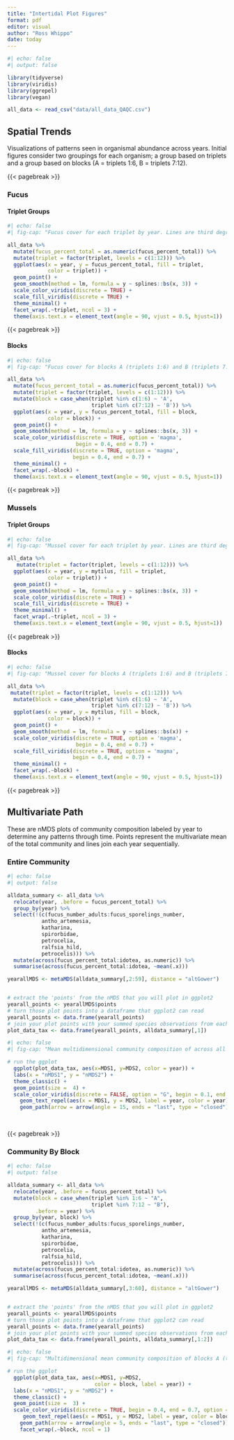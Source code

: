 ```yaml
---
title: "Intertidal Plot Figures"
format: pdf
editor: visual
author: "Ross Whippo"
date: today
---
```


```r
#| echo: false
#| output: false

library(tidyverse)
library(viridis)
library(ggrepel)
library(vegan)

all_data <- read_csv("data/all_data_QAQC.csv")

```

## Spatial Trends

Visualizations of patterns seen in organismal abundance across years. Initial figures consider two groupings for each organism; a group based on triplets and a group based on blocks (A = triplets 1:6, B = triplets 7:12).

{{< pagebreak >}}

### Fucus

#### Triplet Groups

```r
#| echo: false
#| fig-cap: "Fucus cover for each triplet by year. Lines are third degree polynomial splines with 95% confidence interval."

all_data %>%
  mutate(fucus_percent_total = as.numeric(fucus_percent_total)) %>%
  mutate(triplet = factor(triplet, levels = c(1:12))) %>%
  ggplot(aes(x = year, y = fucus_percent_total, fill = triplet,
             color = triplet)) +
  geom_point() +
  geom_smooth(method = lm, formula = y ~ splines::bs(x, 3)) +
  scale_color_viridis(discrete = TRUE) +
  scale_fill_viridis(discrete = TRUE) +
  theme_minimal() +
  facet_wrap(.~triplet, ncol = 3) +
  theme(axis.text.x = element_text(angle = 90, vjust = 0.5, hjust=1))

```

{{< pagebreak >}}

#### Blocks

```r
#| echo: false
#| fig-cap: "Fucus cover for blocks A (triplets 1:6) and B (triplets 7:12). Lines are third degree polynomial splines with 95% confidence interval."

all_data %>%
  mutate(fucus_percent_total = as.numeric(fucus_percent_total)) %>%
  mutate(triplet = factor(triplet, levels = c(1:12))) %>%
  mutate(block = case_when(triplet %in% c(1:6) ~ 'A',
                           triplet %in% c(7:12) ~ 'B')) %>%
  ggplot(aes(x = year, y = fucus_percent_total, fill = block,
             color = block)) +
  geom_point() +
  geom_smooth(method = lm, formula = y ~ splines::bs(x, 3)) +
  scale_color_viridis(discrete = TRUE, option = 'magma', 
                      begin = 0.4, end = 0.7) +
  scale_fill_viridis(discrete = TRUE, option = 'magma', 
                     begin = 0.4, end = 0.7) +
  theme_minimal() +
  facet_wrap(.~block) +
  theme(axis.text.x = element_text(angle = 90, vjust = 0.5, hjust=1))

```

{{< pagebreak >}}

### Mussels

#### Triplet Groups

```r
#| echo: false
#| fig-cap: "Mussel cover for each triplet by year. Lines are third degree polynomial splines with 95% confidence interval."

all_data %>%
   mutate(triplet = factor(triplet, levels = c(1:12))) %>%
  ggplot(aes(x = year, y = mytilus, fill = triplet,
             color = triplet)) +
  geom_point() +
  geom_smooth(method = lm, formula = y ~ splines::bs(x, 3)) +
  scale_color_viridis(discrete = TRUE) +
  scale_fill_viridis(discrete = TRUE) +
  theme_minimal() +
  facet_wrap(.~triplet, ncol = 3) +
  theme(axis.text.x = element_text(angle = 90, vjust = 0.5, hjust=1))

```
{{< pagebreak >}}

#### Blocks

```r
#| echo: false
#| fig-cap: "Mussel cover for blocks A (triplets 1:6) and B (triplets 7:12). Lines are third degree polynomial splines with 95% confidence interval."

all_data %>%
 mutate(triplet = factor(triplet, levels = c(1:12))) %>%
  mutate(block = case_when(triplet %in% c(1:6) ~ 'A',
                           triplet %in% c(7:12) ~ 'B')) %>%
  ggplot(aes(x = year, y = mytilus, fill = block,
             color = block)) +
  geom_point() +
  geom_smooth(method = lm, formula = y ~ splines::bs(x)) +
  scale_color_viridis(discrete = TRUE, option = 'magma', 
                      begin = 0.4, end = 0.7) +
  scale_fill_viridis(discrete = TRUE, option = 'magma', 
                     begin = 0.4, end = 0.7) +
  theme_minimal() +
  facet_wrap(.~block) +
  theme(axis.text.x = element_text(angle = 90, vjust = 0.5, hjust=1))

```

{{< pagebreak >}}

## Multivariate Path

These are nMDS plots of community composition labeled by year to determine any patterns through time. Points represent the multivariate mean of the total community and lines join each year sequentially. 

### Entire Community

```r
#| echo: false
#| output: false

alldata_summary <- all_data %>%
  relocate(year, .before = fucus_percent_total) %>%
  group_by(year) %>%
  select(!(c(fucus_number_adults:fucus_sporelings_number,
           antho_artemesia,
           katharina,
           spirorbidae,
           petrocelia,
           ralfsia_hild,
           petrocelis))) %>%
  mutate(across(fucus_percent_total:idotea, as.numeric)) %>%
  summarise(across(fucus_percent_total:idotea, ~mean(.x)))

yearallMDS <- metaMDS(alldata_summary[,2:59], distance = "altGower")


# extract the 'points' from the nMDS that you will plot in ggplot2
yearall_points <- yearallMDS$points
# turn those plot points into a dataframe that ggplot2 can read
yearall_points <- data.frame(yearall_points)
# join your plot points with your summed species observations from each habitat type
plot_data_tax <- data.frame(yearall_points, alldata_summary[,1])

```

```r
#| echo: false
#| fig-cap: "Mean multidimensional community composition of across all plots per year."

# run the ggplot
  ggplot(plot_data_tax, aes(x=MDS1, y=MDS2, color = year)) +
  labs(x = "nMDS1", y = "nMDS2") +
  theme_classic() + 
  geom_point(size =  4) + 
  scale_color_viridis(discrete = FALSE, option = "G", begin = 0.1, end = 0.9, guide = "none") +
    geom_text_repel(aes(x = MDS1, y = MDS2, label = year, color = year)) +
    geom_path(arrow = arrow(angle = 15, ends = "last", type = "closed")) 
    
  
```

{{< pagebreak >}}

### Community By Block

```r
#| echo: false
#| output: false

alldata_summary <- all_data %>%
  relocate(year, .before = fucus_percent_total) %>%
  mutate(block = case_when(triplet %in% 1:6 ~ "A",
                           triplet %in% 7:12 ~ "B"),
         .before = year) %>%
  group_by(year, block) %>%
  select(!(c(fucus_number_adults:fucus_sporelings_number,
           antho_artemesia,
           katharina,
           spirorbidae,
           petrocelia,
           ralfsia_hild,
           petrocelis))) %>%
  mutate(across(fucus_percent_total:idotea, as.numeric)) %>%
  summarise(across(fucus_percent_total:idotea, ~mean(.x)))

yearallMDS <- metaMDS(alldata_summary[,3:60], distance = "altGower")


# extract the 'points' from the nMDS that you will plot in ggplot2
yearall_points <- yearallMDS$points
# turn those plot points into a dataframe that ggplot2 can read
yearall_points <- data.frame(yearall_points)
# join your plot points with your summed species observations from each habitat type
plot_data_tax <- data.frame(yearall_points, alldata_summary[,1:2])

```

```r
#| echo: false
#| fig-cap: "Multidimensional mean community composition of blocks A (triplets 1:6) and B (triplets 7:12) per year."

# run the ggplot
  ggplot(plot_data_tax, aes(x=MDS1, y=MDS2, 
                            color = block, label = year)) + 
  labs(x = "nMDS1", y = "nMDS2") +
  theme_classic() + 
  geom_point(size =  3) + 
  scale_color_viridis(discrete = TRUE, begin = 0.4, end = 0.7, option = "G", name = "block") +
     geom_text_repel(aes(x = MDS1, y = MDS2, label = year, color = block), size = 4) +
    geom_path(arrow = arrow(angle = 5, ends = "last", type = "closed")) +
    facet_wrap(.~block, ncol = 1)

```

